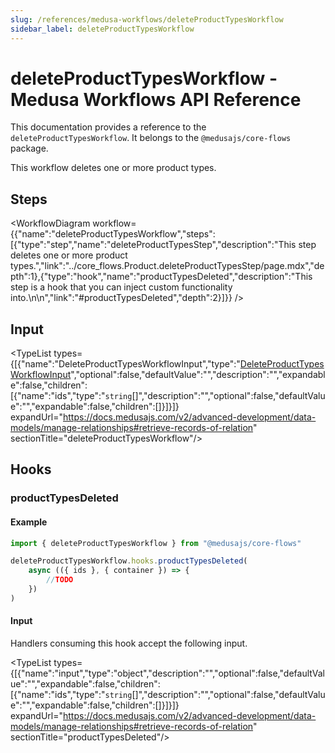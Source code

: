 ```yaml
---
slug: /references/medusa-workflows/deleteProductTypesWorkflow
sidebar_label: deleteProductTypesWorkflow
---
```



# deleteProductTypesWorkflow - Medusa Workflows API Reference

This documentation provides a reference to the `deleteProductTypesWorkflow`. It belongs to the `@medusajs/core-flows` package.

This workflow deletes one or more product types.

## Steps

<WorkflowDiagram workflow={{"name":"deleteProductTypesWorkflow","steps":[{"type":"step","name":"deleteProductTypesStep","description":"This step deletes one or more product types.","link":"../core_flows.Product.deleteProductTypesStep/page.mdx","depth":1},{"type":"hook","name":"productTypesDeleted","description":"This step is a hook that you can inject custom functionality into.\n\n","link":"#productTypesDeleted","depth":2}]}} />

## Input

<TypeList types={[{"name":"DeleteProductTypesWorkflowInput","type":"[DeleteProductTypesWorkflowInput](../../../types/core_flows.DeleteProductTypesWorkflowInput/page.mdx)","optional":false,"defaultValue":"","description":"","expandable":false,"children":[{"name":"ids","type":"`string`[]","description":"","optional":false,"defaultValue":"","expandable":false,"children":[]}]}]} expandUrl="https://docs.medusajs.com/v2/advanced-development/data-models/manage-relationships#retrieve-records-of-relation" sectionTitle="deleteProductTypesWorkflow"/>

## Hooks

### productTypesDeleted

#### Example

```ts
import { deleteProductTypesWorkflow } from "@medusajs/core-flows"

deleteProductTypesWorkflow.hooks.productTypesDeleted(
	async (({ ids }, { container }) => {
		//TODO
	})
)
```

#### Input

Handlers consuming this hook accept the following input.

<TypeList types={[{"name":"input","type":"object","description":"","optional":false,"defaultValue":"","expandable":false,"children":[{"name":"ids","type":"`string`[]","description":"","optional":false,"defaultValue":"","expandable":false,"children":[]}]}]} expandUrl="https://docs.medusajs.com/v2/advanced-development/data-models/manage-relationships#retrieve-records-of-relation" sectionTitle="productTypesDeleted"/>
